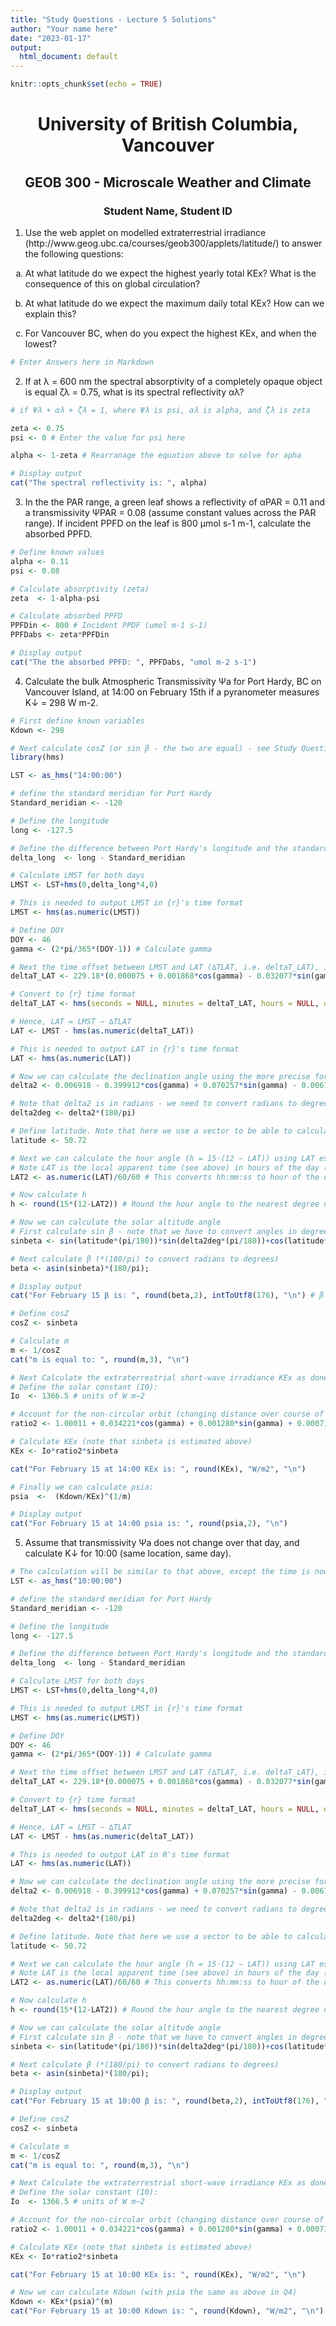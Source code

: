 ```yaml
---
title: "Study Questions - Lecture 5 Solutions"
author: "Your name here"
date: "2023-01-17"
output:
  html_document: default
---
```


```r
knitr::opts_chunk$set(echo = TRUE)
```

<center> <h1>University of British Columbia, Vancouver</h1> </center>
<center> <h2>GEOB 300 - Microscale Weather and Climate</h2> </center>
<center> <h3>Student Name, Student ID</h3> </center>

1. Use the web applet on modelled extraterrestrial irradiance (http://www.geog.ubc.ca/courses/geob300/applets/latitude/) to answer the following questions: 

(a) At what latitude do we expect the highest yearly total KEx? What is the consequence of this on global circulation?

(b) At what latitude do we expect the maximum daily total KEx? How can we explain this? 

(c) For Vancouver BC, when do you expect the highest KEx, and when the lowest? 


```r
# Enter Answers here in Markdown 
```

2. If at λ = 600 nm the spectral absorptivity of a completely opaque object is equal ζλ = 0.75, what is its spectral reflectivity αλ?


```r
# if Ψλ + αλ + ζλ = 1, where Ψλ is psi, αλ is alpha, and ζλ is zeta

zeta <- 0.75
psi <- 0 # Enter the value for psi here

alpha <- 1-zeta # Rearranage the equation above to solve for apha 

# Display output
cat("The spectral reflectivity is: ", alpha)

```

3. In the the PAR range, a green leaf shows a reflectivity of  αPAR = 0.11 and a transmissivity ΨPAR = 0.08 (assume constant values across the PAR range). If incident PPFD on the leaf is 800 μmol s-1 m-1, calculate the absorbed PPFD.


```r
# Define known values
alpha <- 0.11
psi <- 0.08

# Calculate absorptivity (zeta)
zeta  <- 1-alpha-psi

# Calculate absorbed PPFD
PPFDin <- 800 # Incident PPDF (umol m-1 s-1)
PPFDabs <- zeta*PPFDin

# Display output
cat("The the absorbed PPFD: ", PPFDabs, "umol m-2 s-1")
```

4. Calculate the bulk Atmospheric Transmissivity Ψa for Port Hardy, BC on Vancouver Island, at 14:00 on February 15th if a pyranometer measures K↓ = 298 W m-2.


```r
# First define known variables
Kdown <- 298 

# Next calculate cosZ (or sin β - the two are equal) - see Study Questions for Lecture 4
library(hms)

LST <- as_hms("14:00:00")

# define the standard meridian for Port Hardy
Standard_meridian <- -120

# Define the longitude
long <- -127.5

# Define the difference between Port Hardy's longitude and the standard meridian
delta_long  <- long - Standard_meridian

# Calculate LMST for both days
LMST <- LST+hms(0,delta_long*4,0)

# This is needed to output LMST in {r}'s time format
LMST <- hms(as.numeric(LMST))

# Define DOY
DOY <- 46
gamma <- (2*pi/365*(DOY-1)) # Calculate gamma

# Next the time offset between LMST and LAT (∆TLAT, i.e. deltaT_LAT), in minutes can be calculated using the formula given in Lecture 4, Slide 12
deltaT_LAT <- 229.18*(0.000075 + 0.001868*cos(gamma) - 0.032077*sin(gamma) - 0.014615*cos(2*gamma) - 0.040849*sin(2*gamma))

# Convert to {r} time format 
deltaT_LAT <- hms(seconds = NULL, minutes = deltaT_LAT, hours = NULL, days = NULL)

# Hence, LAT = LMST − ∆TLAT
LAT <- LMST - hms(as.numeric(deltaT_LAT))

# This is needed to output LAT in {r}'s time format
LAT <- hms(as.numeric(LAT))

# Now we can calculate the declination angle using the more precise formulation
delta2 <- 0.006918 - 0.399912*cos(gamma) + 0.070257*sin(gamma) - 0.006758*cos(2*gamma) + 0.000907*sin(2*gamma) - 0.002697*cos(3*gamma) + 0.00148*sin(3*gamma)

# Note that delta2 is in radians - we need to convert radians to degrees
delta2deg <- delta2*(180/pi)

# Define latitude. Note that here we use a vector to be able to calculate the solar altitude angle for both days
latitude <- 50.72

# Next we can calculate the hour angle (h = 15◦(12 − LAT)) using LAT estimated above. 
# Note LAT is the local apparent time (see above) in hours of the day (with minutes as a fraction of an hour). This can be calculated using the following:
LAT2 <- as.numeric(LAT)/60/60 # This converts hh:mm:ss to hour of the day

# Now calculate h
h <- round(15*(12-LAT2)) # Round the hour angle to the nearest degree using round()

# Now we can calculate the solar altitude angle
# First calculate sin β - note that we have to convert angles in degrees to radians (multiply degrees by (pi/180))
sinbeta <- sin(latitude*(pi/180))*sin(delta2deg*(pi/180))+cos(latitude*(pi/180))*cos(delta2deg*(pi/180))*cos(h*(pi/180));

# Next calculate β (*(180/pi) to convert radians to degrees)
beta <- asin(sinbeta)*(180/pi);

# Display output
cat("For February 15 β is: ", round(beta,2), intToUtf8(176), "\n") # β is rounded to 2 decimal points (using round() function)

# Define cosZ
cosZ <- sinbeta 

# Calculate m
m <- 1/cosZ
cat("m is equal to: ", round(m,3), "\n")

# Next Calculate the extraterrestrial short-wave irradiance KEx as done in Study Questions for Lecture 4
# Define the solar constant (I0):
Io  <- 1366.5 # units of W m−2

# Account for the non-circular orbit (changing distance over course of a year) (note gamma is calculated above)
ratio2 <- 1.00011 + 0.034221*cos(gamma) + 0.001280*sin(gamma) + 0.000719*cos(2*gamma) + 0.000077*sin(2*gamma)

# Calculate KEx (note that sinbeta is estimated above)
KEx <- Io*ratio2*sinbeta

cat("For February 15 at 14:00 KEx is: ", round(KEx), "W/m2", "\n")

# Finally we can calculate psia:
psia  <-  (Kdown/KEx)^(1/m)

# Display output
cat("For February 15 at 14:00 psia is: ", round(psia,2), "\n")
```

5. Assume that transmissivity Ψa does not change over that day, and calculate K↓ for 10:00 (same location, same day).


```r
# The calculation will be similar to that above, except the time is now 10:00 am
LST <- as_hms("10:00:00")

# define the standard meridian for Port Hardy
Standard_meridian <- -120

# Define the longitude
long <- -127.5

# Define the difference between Port Hardy's longitude and the standard meridian
delta_long  <- long - Standard_meridian

# Calculate LMST for both days
LMST <- LST+hms(0,delta_long*4,0)

# This is needed to output LMST in {r}'s time format
LMST <- hms(as.numeric(LMST))

# Define DOY
DOY <- 46
gamma <- (2*pi/365*(DOY-1)) # Calculate gamma

# Next the time offset between LMST and LAT (∆TLAT, i.e. deltaT_LAT), in minutes can be calculated using the formula given in Lecture 4, Slide 12
deltaT_LAT <- 229.18*(0.000075 + 0.001868*cos(gamma) - 0.032077*sin(gamma) - 0.014615*cos(2*gamma) - 0.040849*sin(2*gamma))

# Convert to {r} time format 
deltaT_LAT <- hms(seconds = NULL, minutes = deltaT_LAT, hours = NULL, days = NULL)

# Hence, LAT = LMST − ∆TLAT
LAT <- LMST - hms(as.numeric(deltaT_LAT))

# This is needed to output LAT in R's time format
LAT <- hms(as.numeric(LAT))

# Now we can calculate the declination angle using the more precise formulation
delta2 <- 0.006918 - 0.399912*cos(gamma) + 0.070257*sin(gamma) - 0.006758*cos(2*gamma) + 0.000907*sin(2*gamma) - 0.002697*cos(3*gamma) + 0.00148*sin(3*gamma)

# Note that delta2 is in radians - we need to convert radians to degrees
delta2deg <- delta2*(180/pi)

# Define latitude. Note that here we use a vector to be able to calculate the solar altitude angle for both days
latitude <- 50.72

# Next we can calculate the hour angle (h = 15◦(12 − LAT)) using LAT estimated above. 
# Note LAT is the local apparent time (see above) in hours of the day (with minutes as a fraction of an hour). This can be calculated using the following:
LAT2 <- as.numeric(LAT)/60/60 # This converts hh:mm:ss to hour of the day

# Now calculate h
h <- round(15*(12-LAT2)) # Round the hour angle to the nearest degree using round()

# Now we can calculate the solar altitude angle
# First calculate sin β - note that we have to convert angles in degrees to radians (multiply degrees by (pi/180))
sinbeta <- sin(latitude*(pi/180))*sin(delta2deg*(pi/180))+cos(latitude*(pi/180))*cos(delta2deg*(pi/180))*cos(h*(pi/180));

# Next calculate β (*(180/pi) to convert radians to degrees)
beta <- asin(sinbeta)*(180/pi);

# Display output
cat("For February 15 at 10:00 β is: ", round(beta,2), intToUtf8(176), "\n") # β is rounded to 2 decimal points (using round() function)

# Define cosZ
cosZ <- sinbeta 

# Calculate m
m <- 1/cosZ
cat("m is equal to: ", round(m,3), "\n")

# Next Calculate the extraterrestrial short-wave irradiance KEx as done in Study Questions for Lecture 4
# Define the solar constant (I0):
Io  <- 1366.5 # units of W m−2

# Account for the non-circular orbit (changing distance over course of a year) (note gamma is calculated above)
ratio2 <- 1.00011 + 0.034221*cos(gamma) + 0.001280*sin(gamma) + 0.000719*cos(2*gamma) + 0.000077*sin(2*gamma)

# Calculate KEx (note that sinbeta is estimated above)
KEx <- Io*ratio2*sinbeta

cat("For February 15 at 10:00 KEx is: ", round(KEx), "W/m2", "\n")

# Now we can calculate Kdown (with psia the same as above in Q4)
Kdown <- KEx*(psia)^(m)
cat("For February 15 at 10:00 Kdown is: ", round(Kdown), "W/m2", "\n")

```


